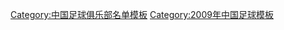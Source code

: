 {{Football squad with logo
 | name      = 2009年成都谢菲联名单
 | bgcolor   = #DA251C
 | textcolor = #FFFAF7
 | teamname  = 成都谢菲联
 | seasontitle=[[2009年中国足球超级联赛|<span style="color: #FFFAF7;">2009年</span>]][[中国足球超级联赛|<span style="color: #FFFAF7;">中超联赛</span>]]第七名
 | teamlogo  = 
 | p1=[[王昊一]]
 | p2=[[刘成 (1982年)|刘成]]
 | p3=[[刘宇 (足球运动员)|刘宇]]
 | p4=[[李建滨]]
 | p5=[[季铭义]]
 | p6=[[梁明日]]
 | p7=[[赵明鑫]]
 | p8=[[乌马尔·孔德|孔德]]
 | p9=[[石俊]]
 | p10=[[奥里塞罗·内里斯·罗德里格斯|罗德里格斯]]
 | p11=[[张远 (足球运动员)|张远]]
 | p12=[[李刚]]
 | p13=[[毛勋]]
 | p14=[[罗恩]]
 | p15=[[丁琪]]
 | p16=[[王存]]
 | p17=[[杨泽志]]
 | p18=[[姚夏]]
 | p19=[[姜骁宁]]
 | p20=[[邹侑根]]
 | p21=[[张朝松]]
 | p22=[[兰一]]
 | p23=[[郝爽]]
 | p24=[[郑汪洋]]
 | p25=[[彭欣力]]
 | p26=[[夏棋溪]]
 | p27=[[孙继海]]
 | p28=[[肖晓]]
 | p29=
 | p30=[[吕晶]]
 | p31=[[董鹏]]
 | p32=[[唐乃鑫]]
 | p33=[[汪嵩]]
 | p34=[[纳托]]
 | p35=[[王毅 (足球运动员)|王毅]]
 | p36=[[金文鑫]]
 | p37=[[冯卓毅]]
 | p38=[[尹阳]]
 | p39=[[符宾]]
 | p40=[[邹鹏]]
 | p41=[[袁瑞可]]
 | p42=[[布兰登·桑塔拉布|布兰登]]
 | p43=[[李洪洋]]
 | p44=[[迪玛尔]]
 | p45=[[范培培]]
 | p47=[[高翔 (足球运动员)|高翔]]
 | manager=[[黎兵]]<span style="font-size:smaller;">（1至6轮）；</span>唐纳德<span style="font-size:smaller;">（第7轮代理）；</span>[[王宝山]]
}}
<noinclude>
{{DEFAULTSORT:Chengdu Blades F.C. Squad 2009}}
[[Category:中国足球俱乐部名单模板]]
[[Category:2009年中国足球模板]]
</noinclude>